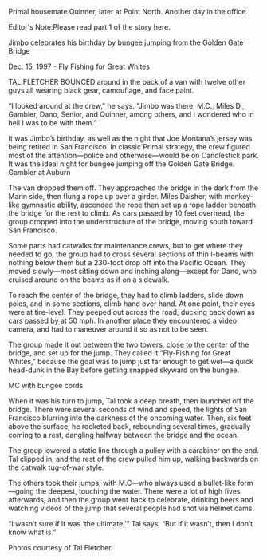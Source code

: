 Primal housemate Quinner, later at Point North. Another day in the office. 

Editor's Note:Please read part 1 of the story here.

Jimbo celebrates his birthday by bungee jumping from the Golden Gate Bridge

Dec. 15, 1997 - Fly Fishing for Great Whites 

TAL FLETCHER BOUNCED around in the back of a van with twelve other guys all wearing black gear, camouflage, and face paint. 

“I looked around at the crew," he says. "Jimbo was there, M.C., Miles D., Gambler, Dano, Senior, and Quinner, among others, and I wondered who in hell I was to be with them.” 

It was Jimbo’s birthday, as well as the night that Joe Montana’s jersey was being retired in San Francisco. In classic Primal strategy, the crew figured most of the attention—police and otherwise—would be on Candlestick park. It was the ideal night for bungee jumping off the Golden Gate Bridge.
Gambler at Auburn
	
The van dropped them off. They approached the bridge in the dark from the Marin side, then flung a rope up over a girder. Miles Daisher, with monkey-like gymnastic ability, ascended the rope then set up a rope ladder beneath the bridge for the rest to climb. As cars passed by 10 feet overhead, the group dropped into the understructure of the bridge, moving south toward San Francisco. 

Some parts had catwalks for maintenance crews, but to get where they needed to go, the group had to cross several sections of thin I-beams with nothing below them but a 230-foot drop off into the Pacific Ocean. They moved slowly—most sitting down and inching along—except for Dano, who cruised around on the beams as if on a sidewalk. 
	
To reach the center of the bridge, they had to climb ladders, slide down poles, and in some sections, climb hand over hand. At one point, their eyes were at tire-level. They peeped out across the road, ducking back down as cars passed by at 50 mph. In another place they encountered a video camera, and had to maneuver around it so as not to be seen.
	
The group made it out between the two towers, close to the center of the bridge, and set up for the jump. They called it “Fly-Fishing for Great Whites,” because the goal was to jump just far enough to get wet—a quick head-dunk in the Bay before getting snapped skyward on the bungee.

MC with bungee cords
	
When it was his turn to jump, Tal took a deep breath, then launched off the bridge. There were several seconds of wind and speed, the lights of San Francisco blurring into the darkness of the oncoming water. Then, six feet above the surface, he rocketed back, rebounding several times, gradually coming to a rest, dangling halfway between the bridge and the ocean.
	 
The group lowered a static line through a pulley with a carabiner on the end. Tal clipped in, and the rest of the crew pulled him up, walking backwards on the catwalk tug-of-war style. 
	
The others took their jumps, with M.C—who always used a bullet-like form—going the deepest, touching the water. There were a lot of high fives afterwards, and then the group went back to celebrate, drinking beers and watching videos of the jump that several people had shot via helmet cams.
	
“I wasn’t sure if it was ‘the ultimate,’” Tal says. “But if it wasn’t, then I don’t know what is.”  	  	

Photos courtesy of Tal Fletcher.